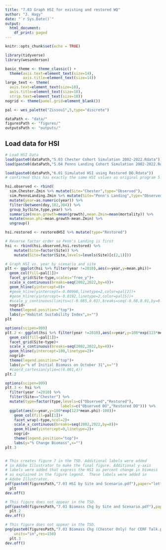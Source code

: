 ```yaml
---
title: "7.03 Graph HSI for existing and restored WQ"
author: "J. Hagy"
date: "`r Sys.Date()`"
output:
  html_document:
    df_print: paged
---
```


```r
knitr::opts_chunk$set(echo = TRUE)

library(tidyverse)
library(wesanderson)

basic_theme <- theme_classic() +
  theme(axis.text=element_text(size=14),
        axis.title=element_text(size=14))
large_text <- theme(
  axis.text=element_text(size=18),
  axis.title=element_text(size=18),
  strip.text=element_text(size=18))
nogrid <- theme(panel.grid=element_blank())

pal <- wes_palette("Zissou1",5,type="discrete")

dataPath <- "data/"
figuresPath <- "figures/"
outputsPath <- "outputs/"

```

## Load data for HSI

```r
# Load HSI Data
load(paste0(dataPath,"5.03 Chester Cohort Simulation 2002-2022.Rdata"))
load(paste0(dataPath,"5.04 Penns Landing Cohort Simulation 2002-2022.Rdata"))

load(paste0(dataPath,"6.01 Simulated HSI using Restored DO.Rdata"))
# confirmed this has exactly the same HSI values as original program 5.72 

hsi.observed <- rbind(
  sim.Chester.Zmin %>% mutate(Site="Chester",type="Observed"),
  sim.PennsLanding.Zmin %>% mutate(Site="Penn's Landing",type="Observed")) %>% 
  mutate(year=as.numeric(year)) %>% 
  filter(between(doy,182,304)) %>% 
  group_by(Site,type,year) %>% 
  summarize(mean.growth=mean(growth),mean.Zmin=mean(mortality)) %>% 
  mutate(mean.phi=mean.growth-mean.Zmin) %>% 
  ungroup()

hsi.restored <- restoredHSI %>% mutate(type="Restored")

# Reverse factor order so Penn's Landing is first
hsi <- rbind(hsi.observed,hsi.restored) %>% 
    mutate(Site=factor(Site)) %>% 
    mutate(Site=factor(Site,levels=levels(Site)[c(2,1)]))

# Graph HSI vs. year by scenario and site
plt <- ggplot(hsi %>% filter(year !=2010),aes(x=year,y=mean.phi))+
  geom_col(fill=pal[1])+
  facet_grid(Site~type,scales="free_y")+
  scale_x_continuous(breaks=seq(2002,2022,by=4))+
  geom_hline(yintercept=0)+
  #geom_hline(yintercept=-0.00966,linetype=2,color=pal[2])+
  #geom_hline(yintercept=-0.0192,linetype=2,color=pal[5])+
  #scale_y_continuous(limits=c(-0.085,0.01),breaks=seq(-0.08,0.01,by=0.02))+
  nogrid+
  theme(legend.position="top")+
  labs(y="Habitat Suitability Index",x="")
plt

options(scipen=999)
plt.2 <- ggplot(hsi %>% filter(year !=2010),aes(x=year,y=100*exp(123*mean.phi)))+
  geom_col(fill=pal[1])+
  facet_grid(Site~type)+
  scale_x_continuous(breaks=seq(2002,2022,by=4))+
  geom_hline(yintercept=100,linetype=2)+
  nogrid+
  theme(legend.position="top")+
  labs(y="% of Initial Biomass on October 31",x="")
  #coord_cartesian(ylim=c(0.001,4))
plt.2

options(scipen=999)
plt.3 <- hsi %>% 
  filter(year !=2010) %>%
  filter(Site=="Chester") %>%
  mutate(type=factor(type,levels=c("Observed","Restored"),
                         labels=c("Observed DO","Restored DO"))) %>% 
  ggplot(aes(x=year,y=100*exp(123*mean.phi)-100))+
    geom_col(fill=pal[1])+
    facet_wrap(~type,ncol=2)+
    scale_x_continuous(breaks=seq(2002,2022,by=8))+
    geom_hline(yintercept=0,linetype=2)+
    nogrid+
    theme(legend.position="top")+
    labs(y="% Change Biomass",x="")
plt.3


# This creates figure 7 in the TSD. Additional labels were added 
# in Adobe Illustrator to make the final figure. Additional y-axis
# labels were added that express the HSI as percent change in biomass
# as explained in the figure legend.  These labels were added in 
# Adobe Illustrator.
pdf(paste0(figuresPath,"7.03 HSI by Site and Scenario.pdf"),paper="letter",width=,height=6)
  plt
dev.off()

# This figure does not appear in the TSD.
pdf(paste0(figuresPath,"7.03 Biomass Chg by Site and Scenario.pdf"),paper="letter",width=,height=6)
  plt.2
dev.off()

# This figure does not appear in the TSD.
png(paste0(figuresPath,"7.03 Biomass Chg (Chester Only) for CERF Talk.png"), width=7,height=5,
    units="in",res=150)
  plt.3
dev.off()

```

